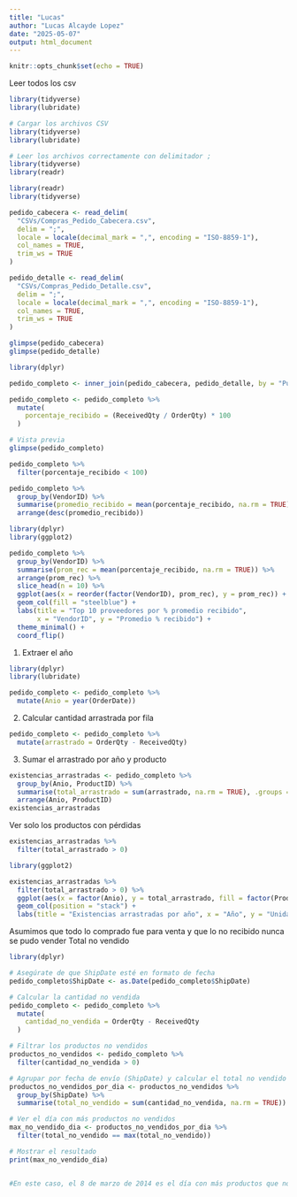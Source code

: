 ---
title: "Lucas"
author: "Lucas Alcayde Lopez"
date: "2025-05-07"
output: html_document
---

```{r setup, include=FALSE}
knitr::opts_chunk$set(echo = TRUE)
```
Leer todos los csv
```{r}
library(tidyverse)
library(lubridate)

# Cargar los archivos CSV
library(tidyverse)
library(lubridate)

# Leer los archivos correctamente con delimitador ;
library(tidyverse)
library(readr)

library(readr)
library(tidyverse)

pedido_cabecera <- read_delim(
  "CSVs/Compras_Pedido_Cabecera.csv",
  delim = ";",
  locale = locale(decimal_mark = ",", encoding = "ISO-8859-1"),
  col_names = TRUE,
  trim_ws = TRUE
)

pedido_detalle <- read_delim(
  "CSVs/Compras_Pedido_Detalle.csv",
  delim = ";",
  locale = locale(decimal_mark = ",", encoding = "ISO-8859-1"),
  col_names = TRUE,
  trim_ws = TRUE
)


```

```{r}
glimpse(pedido_cabecera)
glimpse(pedido_detalle)

```

```{r}
library(dplyr)

pedido_completo <- inner_join(pedido_cabecera, pedido_detalle, by = "PurchaseOrderID")

pedido_completo <- pedido_completo %>%
  mutate(
    porcentaje_recibido = (ReceivedQty / OrderQty) * 100
  )

# Vista previa
glimpse(pedido_completo)

```
```{r}
pedido_completo %>%
  filter(porcentaje_recibido < 100)

```
```{r}
pedido_completo %>%
  group_by(VendorID) %>%
  summarise(promedio_recibido = mean(porcentaje_recibido, na.rm = TRUE)) %>%
  arrange(desc(promedio_recibido))

```
```{r}
library(dplyr)
library(ggplot2)

pedido_completo %>%
  group_by(VendorID) %>%
  summarise(prom_rec = mean(porcentaje_recibido, na.rm = TRUE)) %>%
  arrange(prom_rec) %>%
  slice_head(n = 10) %>%
  ggplot(aes(x = reorder(factor(VendorID), prom_rec), y = prom_rec)) +
  geom_col(fill = "steelblue") +
  labs(title = "Top 10 proveedores por % promedio recibido",
       x = "VendorID", y = "Promedio % recibido") +
  theme_minimal() +
  coord_flip()


```
1. Extraer el año
```{r}
library(dplyr)
library(lubridate)

pedido_completo <- pedido_completo %>%
  mutate(Anio = year(OrderDate))

```
2. Calcular cantidad arrastrada por fila
```{r}
pedido_completo <- pedido_completo %>%
  mutate(arrastrado = OrderQty - ReceivedQty)

```
3. Sumar el arrastrado por año y producto
```{r}
existencias_arrastradas <- pedido_completo %>%
  group_by(Anio, ProductID) %>%
  summarise(total_arrastrado = sum(arrastrado, na.rm = TRUE), .groups = "drop") %>%
  arrange(Anio, ProductID)
existencias_arrastradas

```
Ver solo los productos con pérdidas
```{r}
existencias_arrastradas %>%
  filter(total_arrastrado > 0)

```
```{r}
library(ggplot2)

existencias_arrastradas %>%
  filter(total_arrastrado > 0) %>%
  ggplot(aes(x = factor(Anio), y = total_arrastrado, fill = factor(ProductID))) +
  geom_col(position = "stack") +
  labs(title = "Existencias arrastradas por año", x = "Año", y = "Unidades arrastradas")

```
Asumimos que todo lo comprado fue para venta y que lo no recibido nunca se pudo vender
Total no vendido
```{r}
library(dplyr)

# Asegúrate de que ShipDate esté en formato de fecha
pedido_completo$ShipDate <- as.Date(pedido_completo$ShipDate)

# Calcular la cantidad no vendida
pedido_completo <- pedido_completo %>%
  mutate(
    cantidad_no_vendida = OrderQty - ReceivedQty
  )

# Filtrar los productos no vendidos
productos_no_vendidos <- pedido_completo %>%
  filter(cantidad_no_vendida > 0)

# Agrupar por fecha de envío (ShipDate) y calcular el total no vendido por día
productos_no_vendidos_por_dia <- productos_no_vendidos %>%
  group_by(ShipDate) %>%
  summarise(total_no_vendido = sum(cantidad_no_vendida, na.rm = TRUE))

# Ver el día con más productos no vendidos
max_no_vendido_dia <- productos_no_vendidos_por_dia %>%
  filter(total_no_vendido == max(total_no_vendido))

# Mostrar el resultado
print(max_no_vendido_dia)


#En este caso, el 8 de marzo de 2014 es el día con más productos que no se vendieron, y el total de productos no vendidos ese día es 399 unidades.

```
















